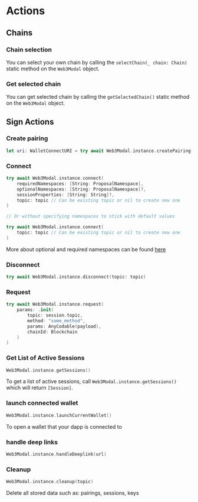 # Actions

## Chains

### Chain selection

You can select your own chain by calling the `selectChain(_ chain: Chain)` static method on the `Web3Modal` object.

### Get selected chain

You can get selected chain by calling the `getSelectedChain()` static method on the `Web3Modal` object.

## Sign Actions

### Create pairing

```swift
let uri: WalletConnectURI = try await Web3Modal.instance.createPairing()
```

### Connect

```swift
try await Web3Modal.instance.connect(
    requiredNamespaces: [String: ProposalNamespace],
    optionalNamespaces: [String: ProposalNamespace]?,
    sessionProperties: [String: String]?,
    topic: topic // Can be existing topic or nil to create new one
)

// Or without specifying namespaces to stick with default values

try await Web3Modal.instance.connect(
    topic: topic // Can be existing topic or nil to create new one
)
```

More about optional and required namespaces can be found [here](https://github.com/ChainAgnostic/CAIPs/blob/master/CAIPs/caip-25.md)

### Disconnect

```swift
try await Web3Modal.instance.disconnect(topic: topic)
```

### Request

```swift
try await Web3Modal.instance.request(
    params: .init(
        topic: session.topic,
        method: "some_method",
        params: AnyCodable(payload),
        chainId: Blockchain
    )
)
```

### Get List of Active Sessions

```swift
Web3Modal.instance.getSessions()
```

To get a list of active sessions, call `Web3Modal.instance.getSessions()` which will return `[Session]`.

### launch connected wallet

```swift
Web3Modal.instance.launchCurrentWallet()
```

To open a wallet that your dapp is connected to

### handle deep links

```swift
Web3Modal.instance.handleDeeplink(url)
```

### Cleanup

```swift
Web3Modal.instance.cleanup(topic)
```

Delete all stored data such as: pairings, sessions, keys
